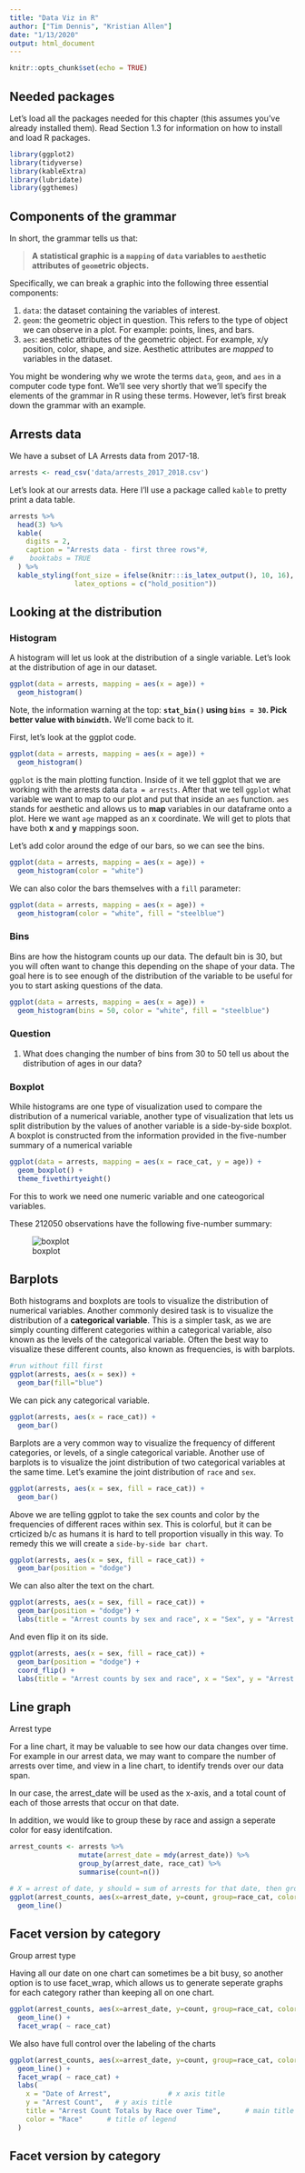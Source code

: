 ```yaml
---
title: "Data Viz in R"
author: ["Tim Dennis", "Kristian Allen"]
date: "1/13/2020"
output: html_document
---
```


```r
knitr::opts_chunk$set(echo = TRUE)
```

## Needed packages
Let’s load all the packages needed for this chapter (this assumes you’ve already installed them). Read Section 1.3 for information on how to install and load R packages.

```r
library(ggplot2)
library(tidyverse)
library(kableExtra)
library(lubridate)
library(ggthemes)
```

## Components of the grammar

In short, the grammar tells us that:

> **A statistical graphic is a `mapping` of `data` variables to `aes`thetic attributes of `geom`etric objects.**

Specifically, we can break a graphic into the following three essential components:

1. `data`: the dataset containing the variables of interest.
1. `geom`: the geometric object in question. This refers to the type of object we can observe in a plot. For example: points, lines, and bars.
1. `aes`: aesthetic attributes of the geometric object. For example, x/y position, color, shape, and size.  Aesthetic attributes are *mapped* to variables in the dataset.

You might be wondering why we wrote the terms `data`, `geom`, and `aes` in a computer code type font. We'll see very shortly that we'll specify the elements of the grammar in R using these terms. However, let's first break down the grammar with an example.

## Arrests data 

We have a subset of LA Arrests data from 2017-18. 

```r
arrests <- read_csv('data/arrests_2017_2018.csv')
```

Let's look at our arrests data. Here I'll use a package called `kable` to pretty print a data table.  

```r
arrests %>% 
  head(3) %>% 
  kable(
    digits = 2,
    caption = "Arrests data - first three rows"#, 
#    booktabs = TRUE
  ) %>% 
  kable_styling(font_size = ifelse(knitr:::is_latex_output(), 10, 16),
                latex_options = c("hold_position"))
```


## Looking at the distribution

### Histogram 

A histogram will let us look at the distribution of a single variable. Let's look at the distribution of age in our dataset. 

```r
ggplot(data = arrests, mapping = aes(x = age)) +
  geom_histogram()
```


Note, the information warning at the top: **`stat_bin()` using `bins = 30`. Pick better value with `binwidth`.** We'll come back to it. 

First, let's look at the ggplot code.  

```r
ggplot(data = arrests, mapping = aes(x = age)) +
  geom_histogram()
```

`ggplot` is the main plotting function. Inside of it we tell ggplot that we are working with the arrests data `data = arrests`. After that we tell `ggplot` what variable we want to map to our plot and put that inside an `aes` function. `aes` stands for aesthetic and allows us to **map** variables in our dataframe onto a plot. Here we want `age` mapped as an x coordinate. We will get to plots that have both **x** and **y** mappings soon.  

Let's add color around the edge of our bars, so we can see the bins. 

```r
ggplot(data = arrests, mapping = aes(x = age)) +
  geom_histogram(color = "white")
```

We can also color the bars themselves with a `fill` parameter: 

```r
ggplot(data = arrests, mapping = aes(x = age)) +
  geom_histogram(color = "white", fill = "steelblue")
```

### Bins

Bins are how the histogram counts up our data. The default bin is 30, but you will often want to change this depending on the shape of your data. The goal here is to see enough of the distribution of the variable to be useful for you to start asking questions of the data. 

```r
ggplot(data = arrests, mapping = aes(x = age)) +
  geom_histogram(bins = 50, color = "white", fill = "steelblue")
```
  
### Question

1. What does changing the number of bins from 30 to 50 tell us about the distribution of ages in our data?

### Boxplot 

While  histograms are one type of visualization used to compare the distribution of a numerical variable, another type of visualization that lets us split distribution by the values of another variable is a side-by-side boxplot. A boxplot is constructed from the information provided in the five-number summary of a numerical variable

```r
ggplot(data = arrests, mapping = aes(x = race_cat, y = age)) +
  geom_boxplot() +
  theme_fivethirtyeight()
```

For this to work we need one numeric variable and one cateogorical variables. 

These 212050 observations have the following five-number summary:


![boxplot](http://www.physics.csbsju.edu/stats/simple.box.defs.gif)


## Barplots 

Both histograms and boxplots are tools to visualize the distribution of numerical variables. Another commonly desired task is to visualize the distribution of a **categorical variable**. This is a simpler task, as we are simply counting different categories within a categorical variable, also known as the levels of the categorical variable. Often the best way to visualize these different counts, also known as frequencies, is with barplots.

```r
#run without fill first
ggplot(arrests, aes(x = sex)) +
  geom_bar(fill="blue")

```


We can pick any categorical variable. 

```r
ggplot(arrests, aes(x = race_cat)) +
  geom_bar()
```

Barplots are a very common way to visualize the frequency of different categories, or levels, of a single categorical variable. Another use of barplots is to visualize the joint distribution of two categorical variables at the same time. Let’s examine the joint distribution of `race` and `sex`. 

```r
ggplot(arrests, aes(x = sex, fill = race_cat)) +
  geom_bar()
```

Above we are telling ggplot to take the sex counts and color by the frequencies of different races within sex. This is colorful, but it can be crticized b/c as humans it is hard to tell proportion visually in this way. To remedy this we will create a `side-by-side bar chart`. 

```r
ggplot(arrests, aes(x = sex, fill = race_cat)) +
  geom_bar(position = "dodge")
```

We can also alter the text on the chart. 

```r
ggplot(arrests, aes(x = sex, fill = race_cat)) +
  geom_bar(position = "dodge") + 
  labs(title = "Arrest counts by sex and race", x = "Sex", y = "Arrest Count", fill = "Race")
```

And even flip it on its side. 

```r
ggplot(arrests, aes(x = sex, fill = race_cat)) +
  geom_bar(position = "dodge") + 
  coord_flip() +
  labs(title = "Arrest counts by sex and race", x = "Sex", y = "Arrest Count", fill = "Race")
```

## Line graph 

Arrest type 

For a line chart, it may be valuable to see how our data changes over time. For example in our arrest
data, we may want to compare the number of arrests over time, and view in a line chart, to identify trends over our data span.

In our case, the arrest_date will be used as the x-axis, and a total count of each of those arrests that occur on that date. 

In addition, we would like to group these by race and assign a seperate color for easy identifcation.
```r

arrest_counts <- arrests %>%
                 mutate(arrest_date = mdy(arrest_date)) %>%
                 group_by(arrest_date, race_cat) %>%
                 summarise(count=n())

# X = arrest of date, y should = sum of arrests for that date, then group by race
ggplot(arrest_counts, aes(x=arrest_date, y=count, group=race_cat, color=race_cat)) +
  geom_line() 

```


## Facet version by category

Group arrest type 

Having all our date on one chart can sometimes be a bit busy, so another option is to use facet_wrap, which allows us to generate seperate graphs for each category rather than keeping all on one chart.

```r

ggplot(arrest_counts, aes(x=arrest_date, y=count, group=race_cat, color=race_cat)) +
  geom_line() +
  facet_wrap( ~ race_cat)

```

We also have full control over the labeling of the charts

```r

ggplot(arrest_counts, aes(x=arrest_date, y=count, group=race_cat, color=race_cat)) +
  geom_line() +
  facet_wrap( ~ race_cat) +
  labs(
    x = "Date of Arrest",              # x axis title
    y = "Arrest Count",   # y axis title
    title = "Arrest Count Totals by Race over Time",      # main title of figure
    color = "Race"      # title of legend
  ) 

```

## Facet version by category
